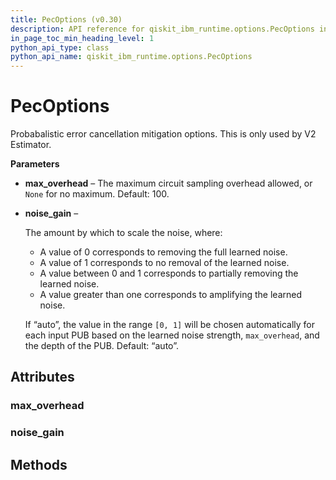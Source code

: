 ```yaml
---
title: PecOptions (v0.30)
description: API reference for qiskit_ibm_runtime.options.PecOptions in qiskit-ibm-runtime v0.30
in_page_toc_min_heading_level: 1
python_api_type: class
python_api_name: qiskit_ibm_runtime.options.PecOptions
---
```


# PecOptions

<Class id="qiskit_ibm_runtime.options.PecOptions" isDedicatedPage={true} github="https://github.com/Qiskit/qiskit-ibm-runtime/tree/stable/0.30/qiskit_ibm_runtime/options/pec_options.py#L20-L44" signature="PecOptions(*args, **kwargs)" modifiers="class">
  Probabalistic error cancellation mitigation options. This is only used by V2 Estimator.

  **Parameters**

  *   **max\_overhead** – The maximum circuit sampling overhead allowed, or `None` for no maximum. Default: 100.

  *   **noise\_gain** –

      The amount by which to scale the noise, where:

      *   A value of 0 corresponds to removing the full learned noise.
      *   A value of 1 corresponds to no removal of the learned noise.
      *   A value between 0 and 1 corresponds to partially removing the learned noise.
      *   A value greater than one corresponds to amplifying the learned noise.

      If “auto”, the value in the range `[0, 1]` will be chosen automatically for each input PUB based on the learned noise strength, `max_overhead`, and the depth of the PUB. Default: “auto”.

  ## Attributes

  ### max\_overhead

  <Attribute id="qiskit_ibm_runtime.options.PecOptions.max_overhead" attributeTypeHint="UnsetType | float | None" attributeValue="Unset" />

  ### noise\_gain

  <Attribute id="qiskit_ibm_runtime.options.PecOptions.noise_gain" attributeTypeHint="UnsetType | float | Literal['auto']" attributeValue="Unset" />

  ## Methods
</Class>

